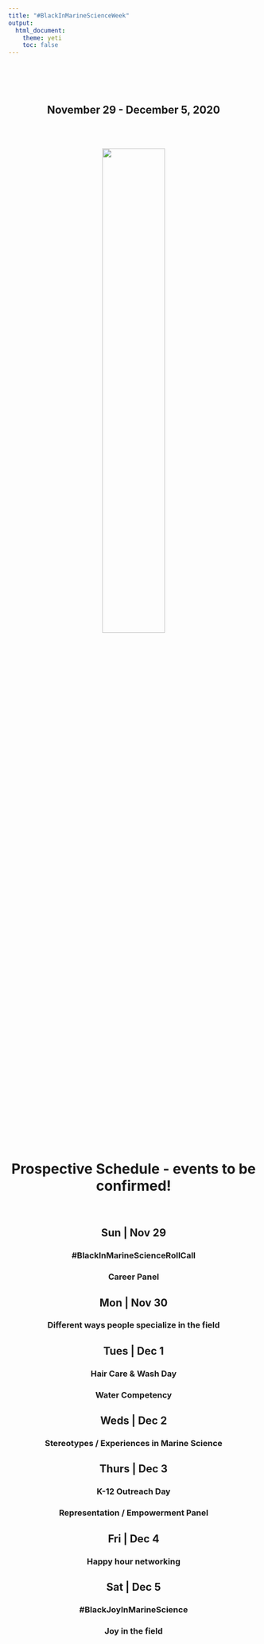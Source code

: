 ```yaml
---
title: "#BlackInMarineScienceWeek"
output: 
  html_document:
    theme: yeti
    toc: false
---
```


<br>
<br>
<br>

<center>

## November 29 - December 5, 2020
<br>
<br>

<img src="photos/BimswAd.jpg" style="width:50%">

<br>
<br>

# Prospective Schedule - events to be confirmed! {.tabset .tabset-fade .tabset-pills}


<br>

## Sun | Nov 29
### #BlackInMarineScienceRollCall
### Career Panel

## Mon | Nov 30
### Different ways people specialize in the field

## Tues | Dec 1
### Hair Care & Wash Day
### Water Competency

## Weds | Dec 2
### Stereotypes / Experiences in Marine Science

## Thurs | Dec 3
### K-12 Outreach Day
### Representation / Empowerment Panel

## Fri | Dec 4
### Happy hour networking

## Sat | Dec 5
### #BlackJoyInMarineScience
### Joy in the field








